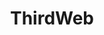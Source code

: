---
title: ThirdWeb
category: Wallet SDKs
description: Low-latency API for generating keys and signing transactions inside secure hardware."
logo: /images/thirdweb.avif
developer: ThirdWeb
website: https://thirdweb.com/
documentation: https://portal.thirdweb.com/
---